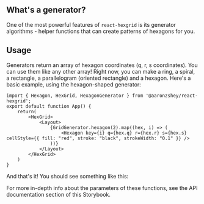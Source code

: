 
<Meta title="Getting Started/Using Generators"/>

## What's a generator?

One of the most powerful features of `react-hexgrid` is its generator algorithms - helper functions
that can create patterns of hexagons for you.  

## Usage

Generators return an array of hexagon coordinates (q, r, s coordinates).  You can use them like 
any other array!  Right now, you can make a ring, a spiral, a rectangle, a parallelogram (oriented rectangle) 
and a hexagon.
Here's a basic example, using the hexagon-shaped generator:

```tsx
import { Hexagon, HexGrid, HexagonGenerator } from '@aaronzshey/react-hexgrid';
export default function App() {
    return(
        <HexGrid>
            <Layout>
                {GridGenerator.hexagon(2).map((hex, i) => (
                    <Hexagon key={i} q={hex.q} r={hex.r} s={hex.s} cellStyle={{ fill: "red", stroke: "black", strokeWidth: "0.1" }} />
                ))}
            </Layout>
        </HexGrid>
    )
}
```

And that's it!  You should see something like this:

<Story of={GeneratorStory.Default}/>
For more in-depth info about the parameters of these functions, see the API documentation section of this Storybook.